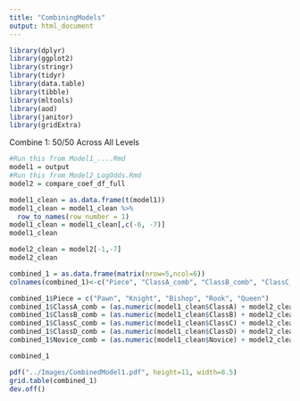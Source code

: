 ```yaml
---
title: "CombiningModels"
output: html_document
---
```


```r
library(dplyr)
library(ggplot2)
library(stringr)
library(tidyr)
library(data.table)
library(tibble)
library(mltools)
library(aod)
library(janitor)
library(gridExtra)
```




Combine 1: 50/50 Across All Levels
```r
#Run this from Model1_....Rmd
model1 = output
#Run this from Model2_LogOdds.Rmd
model2 = compare_coef_df_full
```

```r
model1_clean = as.data.frame(t(model1))
model1_clean = model1_clean %>%
  row_to_names(row_number = 1)
model1_clean = model1_clean[,c(-6, -7)]
model1_clean

model2_clean = model2[-1,-7]
model2_clean
```

```r
combined_1 = as.data.frame(matrix(nrow=5,ncol=6))
colnames(combined_1)<-c("Piece", "ClassA_comb", "ClassB_comb", "ClassC_comb", "ClassD_comb", "Novice_comb")

combined_1$Piece = c("Pawn", "Knight", "Bishop", "Rook", "Queen")
combined_1$ClassA_comb = (as.numeric(model1_clean$ClassA) + model2_clean$ClassA_logodds) / 2
combined_1$ClassB_comb = (as.numeric(model1_clean$ClassB) + model2_clean$ClassB_logodds) / 2
combined_1$ClassC_comb = (as.numeric(model1_clean$ClassC) + model2_clean$ClassC_logodds) / 2
combined_1$ClassD_comb = (as.numeric(model1_clean$ClassD) + model2_clean$ClassD_logodds) / 2
combined_1$Novice_comb = (as.numeric(model1_clean$Novice) + model2_clean$Novice_logodds) / 2

combined_1
```

```r
pdf("../Images/CombinedModel1.pdf", height=11, width=8.5)
grid.table(combined_1)
dev.off()
```


